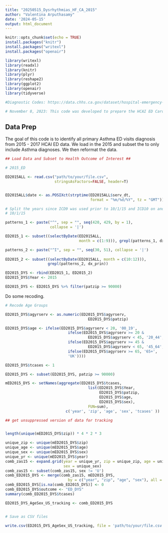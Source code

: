 ---
title: "20250515_Dysrhythmias_HF_CA_2015"
author: "Valentina Arputhasamy"
date: '2024-05-15'
output: html_document
---


```{r setup, include=FALSE}
knitr::opts_chunk$set(echo = TRUE)
install.packages("knitr")
install.packages("writexl")
install.packages("openair")

library(writexl)
library(readxl)
library(knitr)
library(plyr)
library(reshape2)
library(ggplot2)
library(openair)
library(tidyverse)

#Diagnostic Codes: https://data.chhs.ca.gov/dataset/hospital-emergency-department-diagnosis-procedure-and-external-cause-codes

# November 8, 2023: This code was developed to prepare the HCAI ED Cardiovascular data for analysis. We will stratify by age (0-19; 20 - 44; 45 - 64; 65+) and sex (M, F) and merge 2016 with 2017 to sum total Cardiovascular ED visits by zip. ED visits in the ED file are treat and release only and do not include the ED visits that get hospitalized. In order to include the ED to hospitalized patients, we will need to extract PDD patients using the "srcroute_ns" variable which we don't have. Therefore, this version of the code DOES NOT include PDD records. We also do not have all variables to clean the data 
```

## Data Prep 

The goal of this code is to identify all primary Asthma ED visits diagnosis from 2015 - 2017 HCAI ED data. We load in the 2015 and subset the to only include Asthma diagnoses. We then reformat the data. 

```{r setup, include=FALSE}

## Load Data and Subset to Health Outcome of Interest ##

# 2015_ED

ED2015ALL <- read.csv("path/to/your/file.csv", 
                      stringsAsFactors=FALSE, header=T) 


ED2015ALL$date <- as.POSIXct(strptime(ED2015ALL$serv_dt, 
                                      format = "%m/%d/%Y", tz = "GMT"))  

# Split the years since ICD9 was used prior to 10/1/15 and ICD10 on and after 
# 10/1/15

patterns_1 <- paste("^", sep = "", seq(420, 429, by = 1),
                    collapse = '|')

ED2015_1 <- subset((selectByDate(ED2015ALL, 
                                 month = c(1:9))), grepl(patterns_1, dx_prin))

patterns_2 <- paste("^I", sep = "", seq(30, 51), collapse = '|')
  
ED2015_2 <- subset((selectByDate(ED2015ALL, month = c(10:12))), 
                   grepl(patterns_2, dx_prin))

ED2015_DYS <- rbind(ED2015_1, ED2015_2)
ED2015_DYS$Year <- 2015

ED2015_DYS <- ED2015_DYS %>% filter(patzip >= 90000)

```

Do some recoding. 

```{r setup, include=FALSE}

# Recode Age Groups

ED2015_DYS$agyrserv <- as.numeric(ED2015_DYS$agyrserv, 
                                     ED2015_DYS$patzip)

ED2015_DYS$age <- ifelse(ED2015_DYS$agyrserv < 20, '00_19',
                            ifelse(ED2015_DYS$agyrserv >= 20 & 
                                     ED2015_DYS$agyrserv < 45, '20_44',
                            ifelse(ED2015_DYS$agyrserv >= 45 & 
                                     ED2015_DYS$agyrserv < 65, '45_64',
                            ifelse(ED2015_DYS$agyrserv >= 65, '65+',
                            'UK'))))

ED2015_DYS$tcases <- 1

ED2015_DYS <- subset(ED2015_DYS, patzip >= 90000)

mED2015_DYS <- setNames(aggregate(ED2015_DYS$tcases, 
                                     list(ED2015_DYS$Year, 
                                          ED2015_DYS$patzip, 
                                          ED2015_DYS$age, 
                                          ED2015_DYS$sex), 
                                     FUN=sum), 
                           c('year', 'zip', 'age', 'sex', 'tcases' ))

## get unsuppressed version of data for tracking


length(unique(mED2015_DYS$zip)) * 4 * 2 * 3

unique_zip <- unique(mED2015_DYS$zip)
unique_age <- unique(mED2015_DYS$age)
unique_sex <- unique(mED2015_DYS$sex)
unique_yr <- unique(mED2015_DYS$year)
comb_zas15 <- expand.grid(year = unique_yr, zip = unique_zip, age = unique_age,
                          sex = unique_sex)
comb_zas15 <- subset(comb_zas15, sex != 'U')
comb_ED2015_DYS <- merge(comb_zas15, mED2015_DYS,
                            by = c("year", "zip", "age", "sex"), all = TRUE)
comb_ED2015_DYS[is.na(comb_ED2015_DYS)] <- 0
comb_ED2015_DYS$outcome <- "ED_DYS"
summary(comb_ED2015_DYS$tcases)

ED2015_DYS_AgeSex_US_tracking <- comb_ED2015_DYS


# Save as CSV files

write.csv(ED2015_DYS_AgeSex_US_tracking, file = 'path/to/your/file.csv')
```
